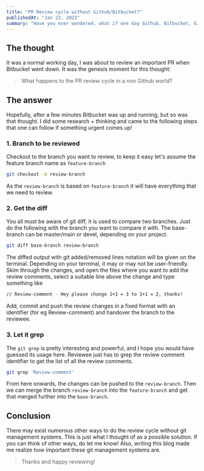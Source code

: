 ```yaml
---
title: "PR Review cycle without Github/Bitbucket?"
publishedAt: "Jan 22, 2022"
summary: "Have you ever wondered, what if one day Github, Bitbucket, Gitlab, etc. goes down? How does review cycle work then."
---
```


## The thought

It was a normal working day, I was about to review an important PR when Bitbucket went down.
It was the genesis moment for this thought:

> What happens to the PR review cycle in a non Github world?

## The answer

Hopefully, after a few minutes Bitbucket was up and running, but so was that thought. I did some
research + thinking and came to the following steps that one can follow if something urgent comes up!

### 1. Branch to be reviewed

Checkout to the branch you want to review, to keep it easy let's assume the
feature branch name as `feature-branch`

```bash
git checkout -b review-branch
```

As the `review-branch` is based on `feature-branch` it will have everything that we need to review.

### 2. Get the diff

You all must be aware of git diff, it is used to compare two branches. Just do the following
with the branch you want to compare it with. The base-branch can be master/main or devel, depending
on your project.

```bash
git diff base-branch review-branch
```

The diffed output with git added/removed lines notation will be given on the terminal. Depending
on your terminal, it may or may not be user-friendly. Skim through the changes, and open the files
where you want to add the review comments, select a suitable line above the change and type something like

```bash
// Review-comment - Hey please change 1+1 = 3 to 1+1 = 2, thanks!
```

Add, commit and push the review changes in a fixed format with an identifier (for eg Review-comment) and handover
the branch to the reviewee.

### 3. Let it grep

The `git grep` is pretty interesting and powerful, and I hope you would have guessed its usage here.
Reviewee just has to grep the review comment identifier to get the list of all the review comments.

```bash
git grep 'Review-comment'
```

From here onwards, the changes can be pushed to the `review-branch`. Then we can merge the branch `review-branch` into the `feature-branch` and
get that merged further into the `base-branch`.

## Conclusion

There may exist numerous other ways to do the review cycle without git management systems.
This is just what I thought of as a possible solution. If you can think of other ways, do let me know!
Also, writing this blog made me realize how important these git management systems are.

> Thanks and happy reviewing!
